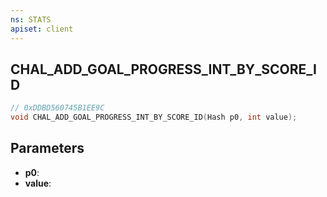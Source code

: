 ```yaml
---
ns: STATS
apiset: client
---
```

## CHAL_ADD_GOAL_PROGRESS_INT_BY_SCORE_ID

```c
// 0xDDBD560745B1EE9C
void CHAL_ADD_GOAL_PROGRESS_INT_BY_SCORE_ID(Hash p0, int value);
```


## Parameters
* **p0**:
* **value**:
